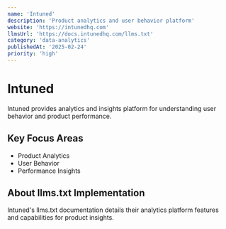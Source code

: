 ```yaml
---
name: 'Intuned'
description: 'Product analytics and user behavior platform'
website: 'https://intunedhq.com'
llmsUrl: 'https://docs.intunedhq.com/llms.txt'
category: 'data-analytics'
publishedAt: '2025-02-24'
priority: 'high'
---
```


# Intuned

Intuned provides analytics and insights platform for understanding user behavior and product performance.

## Key Focus Areas

- Product Analytics
- User Behavior
- Performance Insights

## About llms.txt Implementation

Intuned's llms.txt documentation details their analytics platform features and capabilities for product insights.
